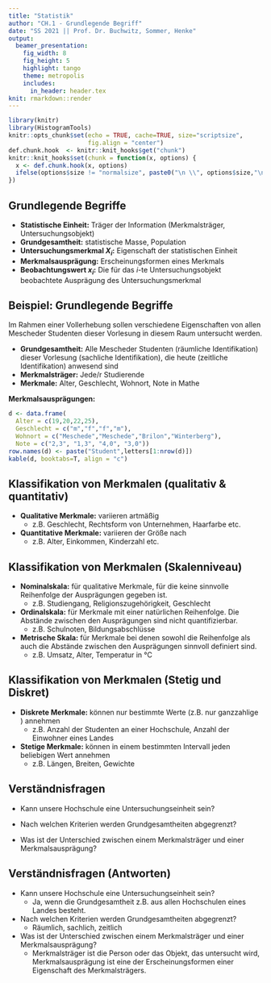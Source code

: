 ```yaml
---
title: "Statistik"
author: "CH.1 - Grundlegende Begriff"
date: "SS 2021 || Prof. Dr. Buchwitz, Sommer, Henke"
output:
  beamer_presentation:
    fig_width: 8
    fig_height: 5
    highlight: tango
    theme: metropolis
    includes:
      in_header: header.tex
knit: rmarkdown::render
---
```


```r
library(knitr)
library(HistogramTools)
knitr::opts_chunk$set(echo = TRUE, cache=TRUE, size="scriptsize", 
                      fig.align = "center")
def.chunk.hook  <- knitr::knit_hooks$get("chunk")
knitr::knit_hooks$set(chunk = function(x, options) {
  x <- def.chunk.hook(x, options)
  ifelse(options$size != "normalsize", paste0("\n \\", options$size,"\n\n", x, "\n\n \\normalsize"), x)
})

```

## Grundlegende Begriffe

- **Statistische Einheit:** Träger der Information (Merkmalsträger, Untersuchungsobjekt)
- **Grundgesamtheit:** statistische Masse, Population
- **Untersuchungsmerkmal $X_i$:** Eigenschaft der statistischen Einheit
- **Merkmalsausprägung:** Erscheinungsformen eines Merkmals
- **Beobachtungswert $x_i$:** Die für das $i$-te Untersuchungsobjekt beobachtete Ausprägung des Untersuchungsmerkmal

## Beispiel: Grundlegende Begriffe

Im Rahmen einer Vollerhebung sollen verschiedene Eigenschaften von allen Mescheder Studenten dieser Vorlesung in diesem Raum untersucht werden.

- **Grundgesamtheit:** Alle Mescheder Studenten (räumliche Identifikation) dieser Vorlesung (sachliche Identifikation), die heute (zeitliche Identifikation) anwesend sind
- **Merkmalsträger:** Jede/r Studierende
- **Merkmale:** Alter, Geschlecht, Wohnort, Note in Mathe

**Merkmalsausprägungen:**

```r
d <- data.frame(
  Alter = c(19,20,22,25), 
  Geschlecht = c("m","f","f","m"), 
  Wohnort = c("Meschede","Meschede","Brilon","Winterberg"), 
  Note = c("2,3", "1,3", "4,0", "3,0"))
row.names(d) <- paste("Student",letters[1:nrow(d)])
kable(d, booktabs=T, align = "c")
```

## Klassifikation von Merkmalen (qualitativ & quantitativ) 

- **Qualitative Merkmale:** variieren artmäßig
    + z.B. Geschlecht, Rechtsform von Unternehmen, Haarfarbe etc.
- **Quantitative Merkmale:** variieren der Größe nach
    + z.B. Alter, Einkommen, Kinderzahl etc.
    
## Klassifikation von Merkmalen (Skalenniveau)

- **Nominalskala:** für qualitative Merkmale, für die keine sinnvolle Reihenfolge der Ausprägungen gegeben ist.
    + z.B. Studiengang, Religionszugehörigkeit, Geschlecht
- **Ordinalskala:** für Merkmale mit einer natürlichen Reihenfolge. Die Abstände zwischen den Ausprägungen sind nicht quantifizierbar.
    + z.B. Schulnoten, Bildungsabschlüsse
- **Metrische Skala:** für Merkmale bei denen sowohl die Reihenfolge als auch die Abstände zwischen den Ausprägungen sinnvoll definiert sind.
    + z.B. Umsatz, Alter, Temperatur in °C
    
## Klassifikation von Merkmalen (Stetig und Diskret)

- **Diskrete Merkmale:** können nur bestimmte Werte (z.B. nur ganzzahlige )
annehmen
    + z.B. Anzahl der Studenten an einer Hochschule, Anzahl der Einwohner eines Landes
- **Stetige Merkmale:** können in einem bestimmten Intervall jeden beliebigen Wert annehmen
    + z.B. Längen, Breiten, Gewichte
    
## Verständnisfragen

- Kann unsere Hochschule eine Untersuchungseinheit sein?

- Nach welchen Kriterien werden Grundgesamtheiten abgegrenzt?

- Was ist der Unterschied zwischen einem Merkmalsträger und einer Merkmalsausprägung?

## Verständnisfragen (Antworten)

- Kann unsere Hochschule eine Untersuchungseinheit sein?
    + Ja, wenn die Grundgesamtheit z.B. aus allen Hochschulen eines Landes besteht.
    
- Nach welchen Kriterien werden Grundgesamtheiten abgegrenzt?
    + Räumlich, sachlich, zeitlich
    
- Was ist der Unterschied zwischen einem Merkmalsträger und einer Merkmalsausprägung?
    + Merkmalsträger ist die Person oder das Objekt, das untersucht wird, Merkmalsausprägung ist eine der Erscheinungsformen einer Eigenschaft des Merkmalsträgers.


